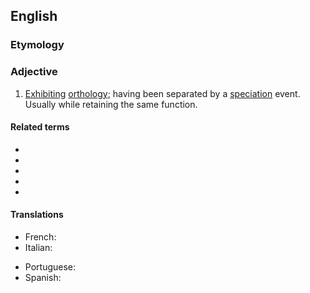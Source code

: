 ==English==

===Etymology===
{{suffix|en|orthology|ous}}

===Adjective===
{{en-adj|-}}

# {{lb|en|genetics|of genes or sequences}} [[exhibiting|Exhibiting]]     [[orthology]]; having been separated by a [[speciation]] event. Usually while retaining the same function.

====Related terms====
* {{l|en|ortholog}}
* {{l|en|homologous}}
* {{l|en|orthologization}}
* {{l|en|paralogous}}
* {{l|en|xenologous}}

====Translations====
{{trans-top|having been separated by a speciation event}}
* French: {{t+|fr|orthologue}}
* Italian: {{t|it|ortologo}}
{{trans-mid}}
* Portuguese: {{t|pt|ortólogo}}
* Spanish: {{t|es|ortólogo}}
{{trans-bottom}}